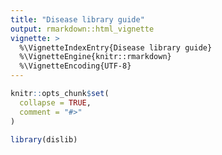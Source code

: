```yaml
---
title: "Disease library guide"
output: rmarkdown::html_vignette
vignette: >
  %\VignetteIndexEntry{Disease library guide}
  %\VignetteEngine{knitr::rmarkdown}
  %\VignetteEncoding{UTF-8}
---
```


```r
knitr::opts_chunk$set(
  collapse = TRUE,
  comment = "#>"
)
```

```r
library(dislib)
```
